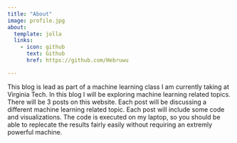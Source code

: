 ```yaml
---
title: "About"
image: profile.jpg
about:
  template: jolla
  links:
    - icon: github
      text: Github
      href: https://github.com/Hebruwu

---
```


This blog is lead as part of a machine learning class I am currently taking at Virginia Tech. In this blog I will be exploring machine learning related topics. There will be 3 posts on this website. Each post will be discussing a different machine learning related topic. Each post will include some code and visualizations. The code is executed on my laptop, so you should be able to replecate the results fairly easily without requiring an extremly powerful machine.
